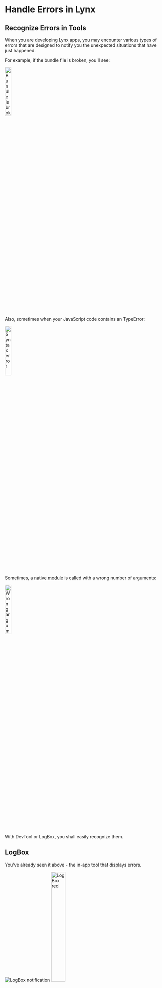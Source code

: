 # Handle Errors in Lynx

## Recognize Errors in Tools

When you are developing Lynx apps, you may encounter various types of errors that are designed to notify you the unexpected situations that have just happened.

For example, if the bundle file is broken, you'll see:

<img
  src="./assets/error_invalid_bundle.png"
  alt="Bundle is broken"
  width="20%"
/>

Also, sometimes when your JavaScript code contains an TypeError:

<img src="./assets/error_syntax.png" alt="Syntax error" width="20%" />

Sometimes, a [native module](guide/spec.html#nativemodules) is called with a wrong number of arguments:

<img src="./assets/error_wrong_args.png" alt="Wrong arguments" width="20%" />

With DevTool or LogBox, you shall easily recognize them.

## LogBox

You've already seen it above - the in-app tool that displays errors.


<div style={{ display: 'flex', justifyContent: 'flex-start', gap: '10px' }}>
  <img
    src={base64_notify}
    alt="LogBox notification"
    style={{ width: '40%', height: '40%', margin: 'auto 0' }}
  />
  <img src={base64_red} alt="LogBox red" width="30%" />
</div>

It's convenient for a quick overview and lets you know what's happening.
However, for development purposes, we recommend using DevTool Desktop Application with more features and a better interactive experience.

## Handle Errors in Code

Now let's try to do something with the errors.

You may want to have an overall understanding of the [errors](api/errors/lynx-error) first if you want to handle them in your code.

And then, here is an example of handling error [301](api/errors/error-code.html#eb_resource_image-301) in code:

```tsx
const ImageErrorExample = () => {
  const [isImageError, setImageError] = useState(false);
  const handleImageError = (event: ErrorEvent) => {
    setImageError(true);
    console.log('Image loaded error:', JSON.stringify(event));
  };
  if (isImageError) {
    return <view />;
  }
  return (
    <view>
      <image
        className="my-image"
        src={'error url'}
        binderror={handleImageError}
      />
    </view>
  );
};
```

In order for developers to quickly categorize an error and figure out how to deal with it, we have summed up all of them and made a [list](api/errors/error-code), including the error code, description, level, fix suggestion, etc.

Just help yourself!
